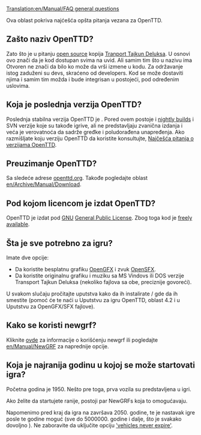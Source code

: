 [[Translation:en/Manual/FAQ general questions]]

{{sr/Najčešća pitanja meni}}

Ova oblast pokriva najćešća opšta pitanja vezana za OpenTTD.

==Zašto naziv OpenTTD?==
Zato što je u pitanju [http://www.opensource.org/ open source] kopija [[en/Archive/OpenTTD/Transport Tycoon Deluxe|Tranport Tajkun Deluksa]].
U osnovi ovo znači da je kod dostupan svima na uvid. Ali samim tim što u nazivu ima Otvoren ne znači da bilo ko može da vrši izmene u kodu. Za održavanje istog zaduženi su devs, skraćeno od developers. Kod se može dostaviti njima i samim tim možda i bude integrisan u postojeći, pod određenim uslovima.

==Koja je poslednja verzija OpenTTD?==
Poslednja stabilna verzija OpenTTD je {{en/Version}}. Pored ovem postoje i [[en/Archive/Community/Nightly build|nightly builds]] i SVN verzije koje su takođe igrive, ali ne predstavljaju zvanična izdanja i veća je verovatnoća da sadrže gređke i poludorađena unapređenja. Ako razmišljate koju verziju OpenTTD da koristite konsultujte, [[en/Archive/Community/FAQ OpenTTD versions|Najčešća pitanja o verzijama OpenTTD]].

==Preuzimanje OpenTTD?==
Sa sledeće adrese [http://www.openttd.org/download-stable openttd.org]. Takođe pogledajte oblast [[en/Archive/Manual/Download]].

==Pod kojom licencom je izdat OpenTTD?==
OpenTTD je izdat pod [http://www.gnu.org/ GNU] [http://www.gnu.org/copyleft/gpl.html General Public License].  Zbog toga kod je [[en/Development/FAQ development#how-can-i-obtain-the-source-code|freely available]].

==Šta je sve potrebno za igru?==
Imate dve opcije:
* Da koristite besplatnu grafiku [http://dev.openttdcoop.org/projects/opengfx OpenGFX ] i zvuk [http://dev.openttdcoop.org/projects/opensfx OpenSFX ].
* Da koristite originalnu grafiku i muziku sa MS Vindovs ili DOS verzije Transport Tajkun Deluksa (nekoliko fajlova sa obe, preciznije govoreći).
U svakom slučaju pročitajte uputstva kako da ih instalirate / gde da ih smestite (pomoć će te naći u Uputstvu za igru OpenTTD, oblast 4.2 i u Uputstvu za OpenGFX/SFX fajlove).

==Kako se koristi newgrf?==
Kliknite [[en/Archive/Community/NewGRF FAQ|ovde]] za informacije o korišćenju newgrf ili pogledajte [[en/Manual/NewGRF]] za naprednije opcije.

==Koja je najranija godinu u kojoj se može startovati igra?==
Početna godina je 1950. Nešto pre toga, prva vozila su predstavljena u igri.

Ako želite da startujete ranije, postoji par NewGRFs koja to omogućavaju.

Napomenimo pred kraj da igra na završava 2050. godine, te je nastavak igre posle te godine moguć (sve do 5000000. godine i dalje, što je svakako dovoljno {{en/Emoticon|:)}}). Ne zaboravite da uključite opciju [[en/Archive/Manual/Settings/Advanced Settings/Vehicles#vehicles-never-expire|'vehicles never expire']].